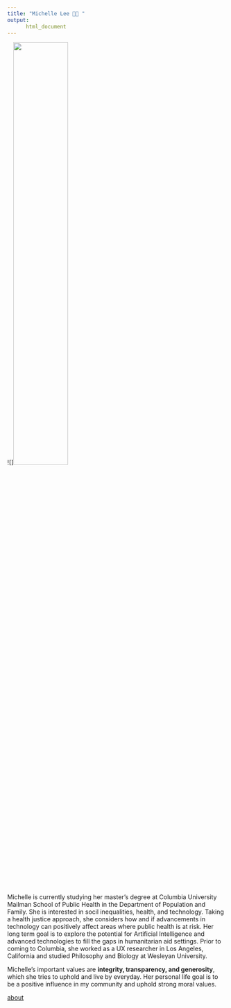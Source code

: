 ```yaml
---
title: "Michelle Lee 👋🏼 "
output: 
      html_document
---
```

![]<image src = "./pix/home_photo.jpg" style="width:50%">

Michelle is currently studying her master's degree at Columbia University Mailman School of Public Health in the Department of Population and Family. She is interested in socil inequalities, health, and technology. Taking a health justice approach, she considers how and if advancements in technology can positively affect areas where public health is at risk. Her long term goal is to explore the potential for Artificial Intelligence and advanced technologies to fill the gaps in humanitarian aid settings. Prior to coming to Columbia, she worked as a UX researcher in Los Angeles, California and studied Philosophy and Biology at Wesleyan University. 

Michelle's important values are **integrity, transparency, and generosity**, which she tries to uphold and live by everyday. Her personal life goal is to be a positive influence in my community and uphold strong moral values. 

[about](about.html)

